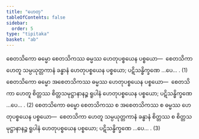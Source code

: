 ```yaml
---
title: "ဟေတု"
tableOfContents: false
sidebar:
  order: 5
type: "tipitaka"
basket: "ab"
---
```



<DynamicBreadcrumb />

<Division number="119">

<Paragraph number="2608">
စေတသိကော ဓမ္မော စေတသိကဿ ဓမ္မဿ ဟေတုပစ္စယေန ပစ္စယော—  စေတသိကာ ဟေတူ သမ္ပယုတ္တကာနံ ခန္ဓာနံ ဟေတုပစ္စယေန ပစ္စယော; ပဋိသန္ဓိက္ခဏေ …ပေ… . (1)
</Paragraph>

<Paragraph number="2609">
စေတသိကော ဓမ္မော အစေတသိကဿ ဓမ္မဿ ဟေတုပစ္စယေန ပစ္စယော—  စေတသိကာ ဟေတူ စိတ္တဿ စိတ္တသမုဋ္ဌာနာနဉ္စ ရူပါနံ ဟေတုပစ္စယေန ပစ္စယော; ပဋိသန္ဓိက္ခဏေ …ပေ… . (2)
</Paragraph>

<Paragraph number="2610">
စေတသိကော ဓမ္မော စေတသိကဿ စ အစေတသိကဿ စ ဓမ္မဿ ဟေတုပစ္စယေန ပစ္စယော—  စေတသိကာ ဟေတူ သမ္ပယုတ္တကာနံ ခန္ဓာနံ စိတ္တဿ စ စိတ္တသမုဋ္ဌာနာနဉ္စ ရူပါနံ ဟေတုပစ္စယေန ပစ္စယော; ပဋိသန္ဓိက္ခဏေ …ပေ… . (3)
</Paragraph>
</Division>